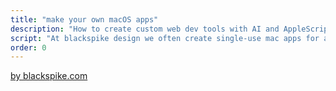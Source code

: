 ```yaml
---
title: "make your own macOS apps"
description: "How to create custom web dev tools with AI and AppleScript"
script: "At blackspike design we often create single-use mac apps for automating repetitive tasks, like this app, to generate web-ready videos."
order: 0
---
```



<a href='https://www.blackspike.com'>by blackspike.com</a>

<VideoPlayer
  classes="w-[551px] left-[387px] top-[28px]"
  name="ffmpeg-app-demo.optim"
/>

<img
  src="/images/mac-app-icons.png"
  alt=""
  class="drop-shadow-xl absolute z-1 hover:z-10 w-[308px] left-[38px] top-[148px]"
/>